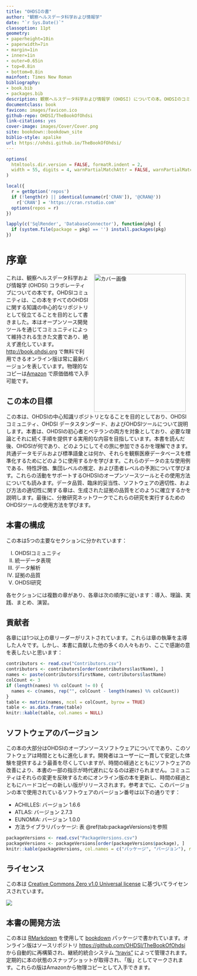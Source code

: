 ```yaml
---
title: "OHDSIの書"
author: "観察ヘルスデータ科学および情報学"
date: "`r Sys.Date()`"
classoption: 11pt
geometry:
- paperheight=10in
- paperwidth=7in
- margin=1in
- inner=1in
- outer=0.65in
- top=0.8in
- bottom=0.8in
mainfont: Times New Roman
bibliography:
- book.bib
- packages.bib
description: 観察ヘルスデータ科学および情報学 (OHDSI) についての本。OHDSIのコミュニティ、オープンスタンダードとオープンソースソフトウェアについて詳述しています。
documentclass: book
favicon: images/favicon.ico
github-repo: OHDSI/TheBookOfOhdsi
link-citations: yes
cover-image: images/Cover/Cover.png
site: bookdown::bookdown_site
biblio-style: apalike
url: https://ohdsi.github.io/TheBookOfOhdsi/
---
```


```r
options(
  htmltools.dir.version = FALSE, formatR.indent = 2,
  width = 55, digits = 4, warnPartialMatchAttr = FALSE, warnPartialMatchDollar = FALSE
)

local({
  r = getOption('repos')
  if (!length(r) || identical(unname(r['CRAN']), '@CRAN@'))
    r['CRAN'] = 'https://cran.rstudio.com'
  options(repos = r)
})

lapply(c('SqlRender', 'DatabaseConnector'), function(pkg) {
  if (system.file(package = pkg) == '') install.packages(pkg)
})
```

# 序章 {-}

<img src="images/Cover/Cover.png" width="250" height="375" alt="カバー画像" align="right" style="margin: 0 1em 0 1em" /> これは、観察ヘルスデータ科学および情報学 (OHDSI) コラボレーティブについての本です。OHDSIコミュニティは、この本をすべてのOHDSIに関する知識の中心的なリポジトリとして役立てることを目的として書きました。本はオープンソース開発ツールを通じてコミュニティによって維持される生きた文書であり、絶えず進化しています。 [http://book.ohdsi.org](http://book.ohdsi.org) で無料で利用できるオンライン版は常に最新バージョンを表しています。物理的なコピーは[Amazon](https://www.amazon.com/OHDSI-Observational-Health-Sciences-Informatics/dp/1088855199) で原価価格で入手可能です。

## この本の目標 {-}

この本は、OHDSIの中心知識リポジトリとなることを目的としており、OHDSIコミュニティ、OHDSI データスタンダード、およびOHDSIツールについて説明します。本書は、OHDSIの初心者とベテランの両方を対象としており、必要な理論とそれに続く手順を提供する実用的な内容を目指しています。本書を読んだ後、OHDSIが何であり、どのようにしてその旅に参加できるかを理解できます。共通データモデルおよび標準語彙とは何か、それらを観察医療データベースを標準化するためにどのように使用するかを学びます。これらのデータの主な使用例である、特性評価、集団レベルの推定、および患者レベルの予測について学びます。これらの活動をサポートするOHDSIのオープンソースツールとその使用方法についても読みます。データ品質、臨床的妥当性、ソフトウェアの適切性、および方法の適切性に関する章は、生成された証拠の品質をどのように確立するかを説明します。最後に、分散研究ネットワークでこれらの研究を実行するためのOHDSIツールの使用方法を学びます。

## 本書の構成 {-}

この本は5つの主要なセクションに分かれています：

I) OHDSIコミュニティ
II) 統一データ表現
III) データ解析
IV) 証拠の品質
V) OHDSI研究

各セクションには複数の章があり、各章は次の順序に従います：導入、理論、実践、まとめ、演習。

## 貢献者 {-}

各章には1つ以上の章リーダーがリストされています。これらは章の執筆を主導した人々です。しかし、本書に貢献した他の多くの人々もおり、ここで感謝の意を表したいと思います：

```r
contributors <- read.csv("Contributors.csv")
contributors <- contributors[order(contributors$lastName), ]
names <- paste(contributors$firstName, contributors$lastName)
colCount <- 3
if (length(names) %% colCount != 0) {
  names <- c(names, rep("", colCount - length(names) %% colCount))
}
table <- matrix(names, ncol = colCount, byrow = TRUE)
table <- as.data.frame(table)
knitr::kable(table, col.names = NULL)
```

## ソフトウェアのバージョン {-}

この本の大部分はOHDSIのオープンソースソフトウェアについてであり、このソフトウェアは時間とともに進化します。開発者はユーザーに一貫して安定した体験を提供するよう最善を尽くしていますが、時間の経過とともにソフトウェアの改善により、本書の一部の指示が時代遅れになるのは避けられません。コミュニティはそれらの変更を反映するためにオンライン版の本を更新し、時間の経過とともにハードコピーの新しい版がリリースされます。参考までに、このバージョンの本で使用されているソフトウェアのバージョン番号は以下の通りです：

- ACHILLES: バージョン 1.6.6
- ATLAS: バージョン 2.7.3
- EUNOMIA: バージョン 1.0.0
- 方法ライブラリパッケージ: 表 \@ref(tab:packageVersions)を参照

```r
packageVersions <- read.csv("PackageVersions.csv")
packageVersions <- packageVersions[order(packageVersions$package), ]
knitr::kable(packageVersions, col.names = c("パッケージ", "バージョン"), row.names = FALSE, booktabs = TRUE, caption = '本書で使用されている方法ライブラリのパッケージのバージョン。')
```

## ライセンス {-}

この本は [Creative Commons Zero v1.0 Universal license](http://creativecommons.org/publicdomain/zero/1.0/) に基づいてライセンスされています。

![](images/Preface/cc0.png)


## 本書の開発方法 {-}

この本は [RMarkdown](https://rmarkdown.rstudio.com) を使用して [bookdown](https://bookdown.org) パッケージで書かれています。オンライン版はソースリポジトリ [https://github.com/OHDSI/TheBookOfOhdsi](https://github.com/OHDSI/TheBookOfOhdsi) から自動的に再構築され、継続的統合システム ["travis"](http://travis-ci.org/) によって管理されます。定期的に本の状態のスナップショットが取得され、「版」としてマークされます。これらの版はAmazonから物理コピーとして入手できます。
